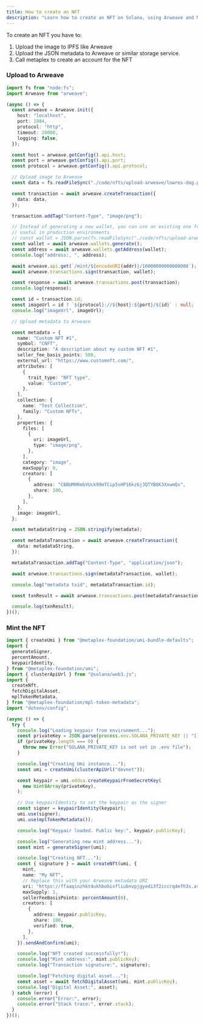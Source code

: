 ```yaml
---
title: How to create an NFT
description: "Learn how to create an NFT on Solana, using Arweave and Metaplex."
---
```


To create an NFT you have to:

1. Upload the image to IPFS like Arweave
2. Upload the JSON metadata to Arweave or similar storage service.
3. Call metaplex to create an account for the NFT

### Upload to Arweave

```typescript title="upload-to-arweave.ts"
import fs from "node:fs";
import Arweave from "arweave";

(async () => {
  const arweave = Arweave.init({
    host: "localhost",
    port: 1984,
    protocol: "http",
    timeout: 20000,
    logging: false,
  });

  const host = arweave.getConfig().api.host;
  const port = arweave.getConfig().api.port;
  const protocol = arweave.getConfig().api.protocol;

  // Upload image to Arweave
  const data = fs.readFileSync("./code/nfts/upload-arweave/lowres-dog.png");

  const transaction = await arweave.createTransaction({
    data: data,
  });

  transaction.addTag("Content-Type", "image/png");

  // Instead of generating a new wallet, you can use an existing one from your file system
  // useful in production environments
  // const wallet = JSON.parse(fs.readFileSync("./code/nfts/upload-arweave/wallet.json", "utf-8"))
  const wallet = await arweave.wallets.generate();
  const address = await arweave.wallets.getAddress(wallet);
  console.log("address:, ", address);

  await arweave.api.get(`/mint/${encodeURI(addr)}/10000000000000000`);
  await arweave.transactions.sign(transaction, wallet);

  const response = await arweave.transactions.post(transaction);
  console.log(response);

  const id = transaction.id;
  const imageUrl = id ? `${protocol}://${host}:${port}/${id}` : null;
  console.log("imageUrl", imageUrl);

  // Upload metadata to Arweave

  const metadata = {
    name: "Custom NFT #1",
    symbol: "CNFT",
    description: "A description about my custom NFT #1",
    seller_fee_basis_points: 500,
    external_url: "https://www.customnft.com/",
    attributes: [
      {
        trait_type: "NFT type",
        value: "Custom",
      },
    ],
    collection: {
      name: "Test Collection",
      family: "Custom NFTs",
    },
    properties: {
      files: [
        {
          uri: imageUrl,
          type: "image/png",
        },
      ],
      category: "image",
      maxSupply: 0,
      creators: [
        {
          address: "CBBUMHRmbVUck99mTCip5sHP16kzGj3QTYB8K3XxwmQx",
          share: 100,
        },
      ],
    },
    image: imageUrl,
  };

  const metadataString = JSON.stringify(metadata);

  const metadataTransaction = await arweave.createTransaction({
    data: metadataString,
  });

  metadataTransaction.addTag("Content-Type", "application/json");

  await arweave.transactions.sign(metadataTransaction, wallet);

  console.log("metadata txid", metadataTransaction.id);

  const txnResult = await arweave.transactions.post(metadataTransaction);

  console.log(txnResult);
})();
```

### Mint the NFT

```typescript title="mint-nft.ts"
import { createUmi } from "@metaplex-foundation/umi-bundle-defaults";
import {
  generateSigner,
  percentAmount,
  keypairIdentity,
} from "@metaplex-foundation/umi";
import { clusterApiUrl } from "@solana/web3.js";
import {
  createNft,
  fetchDigitalAsset,
  mplTokenMetadata,
} from "@metaplex-foundation/mpl-token-metadata";
import "dotenv/config";

(async () => {
  try {
    console.log("Loading keypair from environment...");
    const privateKey = JSON.parse(process.env.SOLANA_PRIVATE_KEY || "[]");
    if (privateKey.length === 0) {
      throw new Error("SOLANA_PRIVATE_KEY is not set in .env file");
    }

    console.log("Creating Umi instance...");
    const umi = createUmi(clusterApiUrl("devnet"));

    const keypair = umi.eddsa.createKeypairFromSecretKey(
      new Uint8Array(privateKey),
    );

    // Use keypairIdentity to set the keypair as the signer
    const signer = keypairIdentity(keypair);
    umi.use(signer);
    umi.use(mplTokenMetadata());

    console.log("Keypair loaded. Public key:", keypair.publicKey);

    console.log("Generating new mint address...");
    const mint = generateSigner(umi);

    console.log("Creating NFT...");
    const { signature } = await createNft(umi, {
      mint,
      name: "My NFT",
      // Replace this with your Arweave metadata URI
      uri: "https://ffaaqinzhkt4ukhbohixfliubnvpjgyedi3f2iccrq4efh3s.arweave.net/KUAIIbk6p8oo4XHRcq0U__C2r0mwQaNl0gQow4Qp9yk",
      maxSupply: 1,
      sellerFeeBasisPoints: percentAmount(0),
      creators: [
        {
          address: keypair.publicKey,
          share: 100,
          verified: true,
        },
      ],
    }).sendAndConfirm(umi);

    console.log("NFT created successfully!");
    console.log("Mint address:", mint.publicKey);
    console.log("Transaction signature:", signature);

    console.log("Fetching digital asset...");
    const asset = await fetchDigitalAsset(umi, mint.publicKey);
    console.log("Digital Asset:", asset);
  } catch (error) {
    console.error("Error:", error);
    console.error("Stack trace:", error.stack);
  }
})();
```
